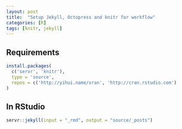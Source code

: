 ```yaml
---
layout: post
title:  "Setup Jekyll, Octopress and knitr for workflow"
categories: [R]
tags: [knitr, jekyll]
---
```


## Requirements

```r
install.packages(
  c('servr', 'knitr'),
  type = 'source',
  repos = c('http://yihui.name/xran', 'http://cran.rstudio.com')
)
```

## In RStudio

```r
servr::jekyll(input = "_rmd", output = "source/_posts")
```

